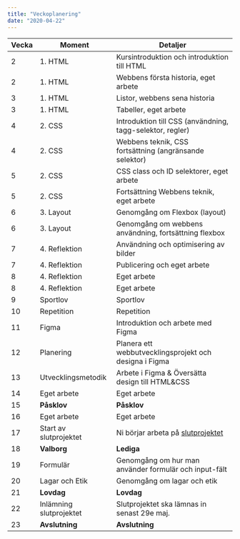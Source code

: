 ```yaml
---
title: "Veckoplanering"
date: "2020-04-22"
---
```



| Vecka | Moment                  | Detaljer                                                                                |
| ----- | ----------------------- | --------------------------------------------------------------------------------------- |
| 2     | 1. HTML                 | Kursintroduktion och introduktion till HTML                                             |
| 2     | 1. HTML                 | Webbens första historia, eget arbete                                                    |
| 3     | 1. HTML                 | Listor, webbens sena historia                                                           |
| 3     | 1. HTML                 | Tabeller, eget arbete                                                                   |
| 4     | 2. CSS                  | Introduktion till CSS (användning, tagg-selektor, regler)                               |
| 4     | 2. CSS                  | Webbens teknik, CSS fortsättning (angränsande selektor)                                 |
| 5     | 2. CSS                  | CSS class och ID selektorer, eget arbete                                                |
| 5     | 2. CSS                  | Fortsättning Webbens teknik, eget arbete                                                |
| 6     | 3. Layout               | Genomgång om Flexbox (layout)                                                           |
| 6     | 3. Layout               | Genomgång om webbens användning, fortsättning flexbox                                   |
| 7     | 4. Reflektion           | Användning och optimisering av bilder                                                   |
| 7     | 4. Reflektion           | Publicering och eget arbete                                                             |
| 8     | 4. Reflektion           | Eget arbete                                                                             |
| 8     | 4. Reflektion           | Eget arbete                                                                             |
| 9     | Sportlov                | Sportlov                                                                                |
| 10    | Repetition              | Repetition                                                                              |
| 11    | Figma                   | Introduktion och arbete med Figma                                                       |
| 12    | Planering               | Planera ett webbutvecklingsprojekt och designa i Figma                                  |
| 13    | Utvecklingsmetodik      | Arbete i Figma & Översätta design till HTML&CSS                                         |
| 14    | Eget arbete             | Eget arbete                                                                             |
| 15    | **Påsklov**             | **Påsklov**                                                                             |
| 16    | Eget arbete             | Eget arbete                                                                             |
| 17    | Start av slutprojektet  | Ni börjar arbeta på [slutprojektet](https://guteteknik.netlify.app/webb1/slutprojektet) |
| 18    | **Valborg**             | **Lediga**                                                                              |
| 19    | Formulär                | Genomgång om hur man använder formulär och input-fält                                   |
| 20    | Lagar och Etik          | Genomgång om lagar och etik                                                             |
| 21    | **Lovdag**              | **Lovdag**                                                                              |
| 22    | Inlämning slutprojektet | Slutprojektet ska lämnas in senast 29e maj.                                             |
| 23    | **Avslutning**          | **Avslutning**                                                                          |
